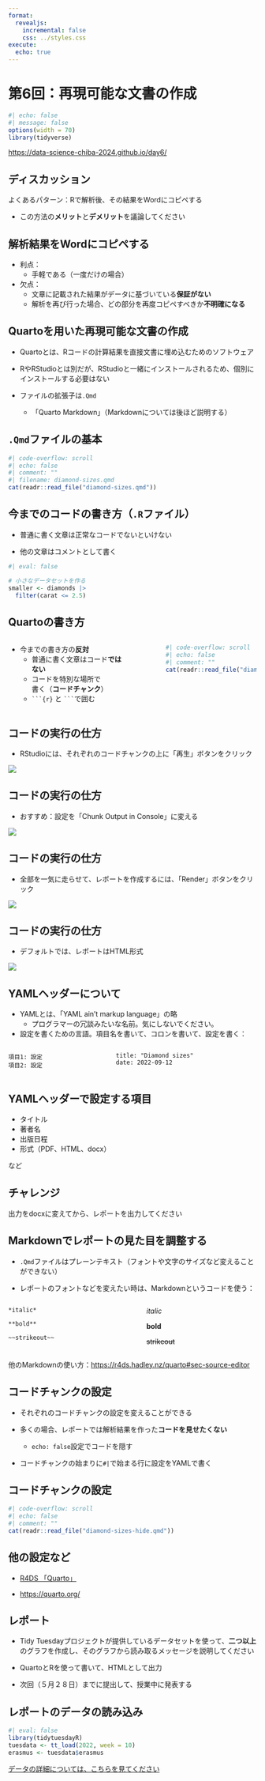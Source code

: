 ```yaml
---
format:
  revealjs:
    incremental: false
    css: ../styles.css
execute: 
  echo: true
---
```


# 第6回：再現可能な文書の作成

```r
#| echo: false
#| message: false
options(width = 70)
library(tidyverse)
```

<https://data-science-chiba-2024.github.io/day6/>

## ディスカッション

よくあるパターン：Rで解析後、その結果をWordにコピペする

- この方法の**メリット**と**デメリット**を議論してください

## 解析結果をWordにコピペする

- 利点：
  - 手軽である（一度だけの場合）

- 欠点：
  - 文章に記載された結果がデータに基づいている**保証がない**
  - 解析を再び行った場合、どの部分を再度コピペすべきか**不明確になる**

## Quartoを用いた再現可能な文書の作成

- Quartoとは、Rコードの計算結果を直接文書に埋め込むためのソフトウェア

- RやRStudioとは別だが、RStudioと一緒にインストールされるため、個別にインストールする必要はない

- ファイルの拡張子は`.Qmd`
  - 「Quarto Markdown」（Markdownについては後ほど説明する）


## `.Qmd`ファイルの基本

```r
#| code-overflow: scroll
#| echo: false
#| comment: ""
#| filename: diamond-sizes.qmd
cat(readr::read_file("diamond-sizes.qmd"))
```

## 今までのコードの書き方（`.R`ファイル）

- 普通に書く文章は正常なコードでないといけない

- 他の文章はコメントとして書く

```r
#| eval: false

# 小さなデータセットを作る
smaller <- diamonds |> 
  filter(carat <= 2.5)
```

## Quartoの書き方

::: {.columns}
::: {.column width="50%"}
- 今までの書き方の**反対**
  - 普通に書く文章はコード**ではない**
  - コードを特別な場所で<br>書く（**コードチャンク**）
  - ` ```{r} ` と ` ``` `で囲む
:::
::: {.column width="10%"}
:::
::: {.column width="40%"}
```r
#| code-overflow: scroll
#| echo: false
#| comment: ""
cat(readr::read_file("diamond-sizes-small.qmd"))
```
:::
:::

## コードの実行の仕方

- RStudioには、それぞれのコードチャンクの上に「再生」ボタンをクリック

![](https://r4ds.hadley.nz/quarto/diamond-sizes-notebook.png)

## コードの実行の仕方

- おすすめ：設定を「Chunk Output in Console」に変える

![](https://r4ds.hadley.nz/quarto/diamond-sizes-console-output.png)

## コードの実行の仕方

- 全部を一気に走らせて、レポートを作成するには、「Render」ボタンをクリック

![](https://r4ds.hadley.nz/quarto/diamond-sizes-report.png)

## コードの実行の仕方

- デフォルトでは、レポートはHTML形式

![](https://r4ds.hadley.nz/quarto/diamond-sizes-report.png)

## YAMLヘッダーについて

- YAMLとは、「YAML ain't markup language」の略
  - プログラマーの冗談みたいな名前。気にしないでください。
- 設定を書くための言語。項目名を書いて、コロンを書いて、設定を書く：

::: {.columns}
::: {.column}
```
項目1: 設定
項目2: 設定
```
:::
::: {.column}
```
title: "Diamond sizes"
date: 2022-09-12
```
:::
::: 

## YAMLヘッダーで設定する項目

- タイトル
- 著者名
- 出版日程
- 形式（PDF、HTML、docx）

など

## チャレンジ

出力をdocxに変えてから、レポートを出力してください

## Markdownでレポートの見た目を調整する

- `.Qmd`ファイルはプレーンテキスト（フォントや文字のサイズなど変えることができない）

- レポートのフォントなどを変えたい時は、Markdownというコードを使う：

::: {.columns}
::: {.column}

```
*italic*

**bold**

~~strikeout~~
```

:::
::: {.column}
*italic*

**bold**

~~strikeout~~
:::
:::

::: {.aside}
他のMarkdownの使い方：<https://r4ds.hadley.nz/quarto#sec-source-editor>
:::

## コードチャンクの設定

- それぞれのコードチャンクの設定を変えることができる

- 多くの場合、レポートでは解析結果を作った**コードを見せたくない**
  - `echo: false`設定でコードを隠す

- コードチャンクの始まりに`#|`で始まる行に設定をYAMLで書く

## コードチャンクの設定

```r
#| code-overflow: scroll
#| echo: false
#| comment: ""
cat(readr::read_file("diamond-sizes-hide.qmd"))
```

## 他の設定など

- [R4DS 「Quarto」](https://r4ds.hadley.nz/quarto)

- <https://quarto.org/>

## レポート

- Tidy Tuesdayプロジェクトが提供しているデータセットを使って、**二つ以上**のグラフを作成し、そのグラフから読み取るメッセージを説明してください

- QuartoとRを使って書いて、HTMLとして出力

- 次回（５月２８日）までに提出して、授業中に発表する

## レポートのデータの読み込み

```r
#| eval: false
library(tidytuesdayR)
tuesdata <- tt_load(2022, week = 10)
erasmus <- tuesdata$erasmus
```

[データの詳細については、こちらを見てください](https://github.com/rfordatascience/tidytuesday/tree/c0168e6866dc33bb2ddfd58328eac8b83e239db6/data/2022/2022-03-08#eu-student-mobility)